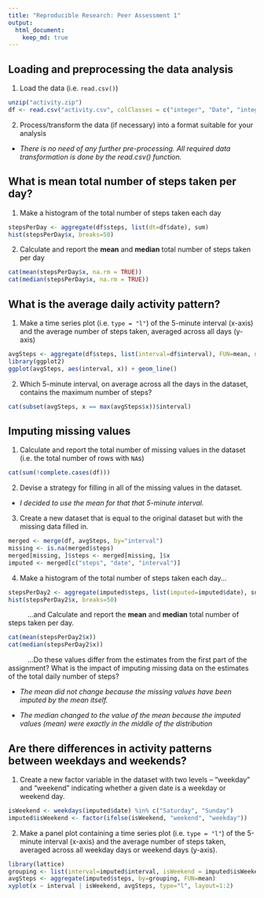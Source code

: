 ```yaml
---
title: "Reproducible Research: Peer Assessment 1"
output: 
  html_document:
    keep_md: true
---
```


## Loading and preprocessing the data analysis

1. Load the data (i.e. `read.csv()`)

```r
unzip("activity.zip")
df <- read.csv("activity.csv", colClasses = c("integer", "Date", "integer"))
```

2. Process/transform the data (if necessary) into a format suitable for your analysis

* *There is no need of any further pre-processing. All required data transformation is done by the read.csv() function.*

## What is mean total number of steps taken per day?

1. Make a histogram of the total number of steps taken each day

```r
stepsPerDay <- aggregate(df$steps, list(dt=df$date), sum)
hist(stepsPerDay$x, breaks=50)
```

2. Calculate and report the **mean** and **median** total number of steps taken per day

```r
cat(mean(stepsPerDay$x, na.rm = TRUE))
cat(median(stepsPerDay$x, na.rm = TRUE))
```

## What is the average daily activity pattern?

1. Make a time series plot (i.e. `type = "l"`) of the 5-minute interval (x-axis) and the average number of steps taken, averaged across all days (y-axis)

```r
avgSteps <- aggregate(df$steps, list(interval=df$interval), FUN=mean, na.rm=TRUE)
library(ggplot2)
ggplot(avgSteps, aes(interval, x)) + geom_line()
```

2. Which 5-minute interval, on average across all the days in the dataset, contains the maximum number of steps?

```r
cat(subset(avgSteps, x == max(avgSteps$x))$interval)
```

## Imputing missing values

1. Calculate and report the total number of missing values in the dataset (i.e. the total number of rows with `NA`s)

```r
cat(sum(!complete.cases(df)))
```

2. Devise a strategy for filling in all of the missing values in the dataset.

* *I decided to use the mean for that that 5-minute interval.*

3. Create a new dataset that is equal to the original dataset but with the missing data filled in.

```r
merged <- merge(df, avgSteps, by="interval")
missing <- is.na(merged$steps)
merged[missing, ]$steps <- merged[missing, ]$x
imputed <- merged[c("steps", "date", "interval")]
```

4. Make a histogram of the total number of steps taken each day...

```r
stepsPerDay2 <- aggregate(imputed$steps, list(imputed=imputed$date), sum)
hist(stepsPerDay2$x, breaks=50)
```

&nbsp;&nbsp;&nbsp;&nbsp;&nbsp;&nbsp;&nbsp;&nbsp;&nbsp;
...and Calculate and report the **mean** and **median** total number of steps taken per day.
```r
cat(mean(stepsPerDay2$x))
cat(median(stepsPerDay2$x))
```

&nbsp;&nbsp;&nbsp;&nbsp;&nbsp;&nbsp;&nbsp;&nbsp;&nbsp;
...Do these values differ from the estimates from the first part of the assignment? What is the impact of imputing missing data on the estimates of the total daily number of steps?

* *The mean did not change because the missing values have been imputed by the mean itself.*

* *The median changed to the value of the mean because the imputed values (mean) were exactly in the middle of the distribution*


## Are there differences in activity patterns between weekdays and weekends?

1. Create a new factor variable in the dataset with two levels -- "weekday" and "weekend" indicating whether a given date is a weekday or weekend day.

```r
isWeekend <- weekdays(imputed$date) %in% c("Saturday", "Sunday")
imputed$isWeekend <- factor(ifelse(isWeekend, "weekend", "weekday"))
```

2. Make a panel plot containing a time series plot (i.e. `type = "l"`) of the 5-minute interval (x-axis) and the average number of steps taken, averaged across all weekday days or weekend days (y-axis).

```r
library(lattice)
grouping <- list(interval=imputed$interval, isWeekend = imputed$isWeekend)
avgSteps <- aggregate(imputed$steps, by=grouping, FUN=mean)
xyplot(x ~ interval | isWeekend, avgSteps, type="l", layout=1:2)
```